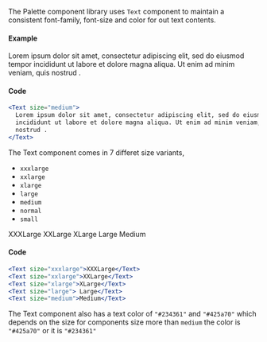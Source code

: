 
The Palette component library uses `Text` component to maintain a consistent font-family, font-size and color for out
text contents.

#### Example

<Text size="medium">
  Lorem ipsum dolor sit amet, consectetur adipiscing elit, sed do eiusmod tempor
  incididunt ut labore et dolore magna aliqua. Ut enim ad minim veniam, quis
  nostrud .
</Text>

#### Code

```jsx
<Text size="medium">
  Lorem ipsum dolor sit amet, consectetur adipiscing elit, sed do eiusmod tempor
  incididunt ut labore et dolore magna aliqua. Ut enim ad minim veniam, quis
  nostrud .
</Text>
```

The Text component comes in 7 differet size variants,

- `xxxlarge`
- `xxlarge`
- `xlarge`
- `large`
- `medium`
- `normal`
- `small`

<Text size="xxxlarge">XXXLarge</Text>
<Text size="xxlarge">XXLarge</Text>
<Text size="xlarge">XLarge</Text>
<Text size="large"> Large</Text>
<Text size="medium">Medium</Text>

#### Code

```jsx
<Text size="xxxlarge">XXXLarge</Text>
<Text size="xxlarge">XXLarge</Text>
<Text size="xlarge">XLarge</Text>
<Text size="large"> Large</Text>
<Text size="medium">Medium</Text>
```

The Text component also has a text color of `"#234361"` and `"#425a70"` which depends on the size for components size more than `medium`
the color is `"#425a70"` or it is `"#234361"`
